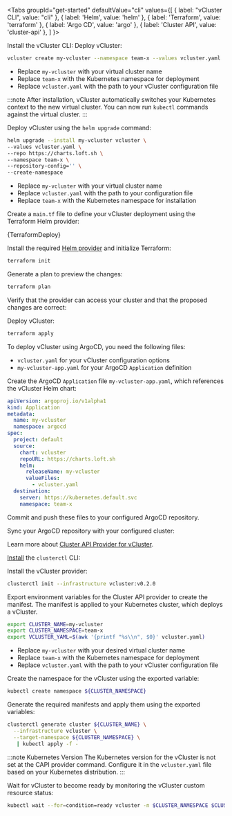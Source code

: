 

<Tabs
  groupId="get-started"
  defaultValue="cli"
  values={[
    { label: "vCluster CLI", value: "cli" },
    { label: 'Helm', value: 'helm' },
    { label: 'Terraform', value: 'terraform' },
    { label: 'Argo CD', value: 'argo' },
    { label: 'Cluster API', value: 'cluster-api' },
  ]
}>
<TabItem value="cli">

<Flow>
<Step>
Install the vCluster CLI:

<InstallCLIFragment/>

</Step>

<Step>
Deploy vCluster:

```bash
vcluster create my-vcluster --namespace team-x --values vcluster.yaml
```

- Replace `my-vcluster` with your virtual cluster name
- Replace `team-x` with the Kubernetes namespace for deployment
- Replace `vcluster.yaml` with the path to your vCluster configuration file

:::note
After installation, vCluster automatically switches your Kubernetes context to the new virtual cluster. You can now run `kubectl` commands against the virtual cluster.
:::

</Step>
</Flow>

</TabItem>
<TabItem value="helm">

<Flow>
<Step>

Deploy vCluster using the `helm upgrade` command:

```bash
helm upgrade --install my-vcluster vcluster \
--values vcluster.yaml \
--repo https://charts.loft.sh \
--namespace team-x \
--repository-config='' \
--create-namespace
```

- Replace `my-vcluster` with your virtual cluster name
- Replace `vcluster.yaml` with the path to your configuration file
- Replace `team-x` with the Kubernetes namespace for installation

</Step>
</Flow>

</TabItem>
<TabItem value="terraform">

<Flow>
<Step>

Create a `main.tf` file to define your vCluster deployment using the Terraform Helm provider:

<CodeBlock language="hcl">{TerraformDeploy}</CodeBlock>

</Step>

<Step>

Install the required [Helm provider](https://registry.terraform.io/providers/hashicorp/helm/latest) and initialize Terraform:

```bash
terraform init
```

</Step>

<Step>

Generate a plan to preview the changes:

```bash
terraform plan
```

Verify that the provider can access your cluster and that the proposed changes are correct:

</Step>

<Step>

Deploy vCluster:

```bash
terraform apply
```

</Step>
</Flow>

</TabItem>
<TabItem value="argo">

To deploy vCluster using ArgoCD, you need the following files:

- `vcluster.yaml` for your vCluster configuration options
- `my-vcluster-app.yaml` for your ArgoCD `Application` definition

<Flow>
<Step>

Create the ArgoCD `Application` file `my-vcluster-app.yaml`, which references the vCluster Helm chart:

```yaml
apiVersion: argoproj.io/v1alpha1
kind: Application
metadata:
  name: my-vcluster
  namespace: argocd
spec:
  project: default
  source:
    chart: vcluster
    repoURL: https://charts.loft.sh
    helm:
      releaseName: my-vcluster
      valueFiles:
        - vcluster.yaml
  destination:
    server: https://kubernetes.default.svc
    namespace: team-x
```

</Step>

<Step>

Commit and push these files to your configured ArgoCD repository.

</Step>

<Step>

Sync your ArgoCD repository with your configured cluster:

</Step>
</Flow>

</TabItem>
<TabItem value="cluster-api">

Learn more about [Cluster API Provider for vCluster](https://github.com/loft-sh/cluster-api-provider-vcluster).

<Flow>
<Step>

[Install](https://cluster-api.sigs.k8s.io/user/quick-start.html#install-clusterctl) the `clusterctl` CLI:

</Step>

<Step>

Install the vCluster provider:

```bash
clusterctl init --infrastructure vcluster:v0.2.0
```

</Step>

<Step>

Export environment variables for the Cluster API provider to create the manifest. The manifest is applied to your Kubernetes cluster, which deploys a vCluster.

```bash
export CLUSTER_NAME=my-vcluster
export CLUSTER_NAMESPACE=team-x
export VCLUSTER_YAML=$(awk '{printf "%s\\n", $0}' vcluster.yaml)
```

- Replace `my-vcluster` with your desired virtual cluster name
- Replace `team-x` with the Kubernetes namespace for deployment
- Replace `vcluster.yaml` with the path to your vCluster configuration file

</Step>

<Step>

Create the namespace for the vCluster using the exported variable:

```bash
kubectl create namespace ${CLUSTER_NAMESPACE}
```

</Step>

<Step>

Generate the required manifests and apply them using the exported variables:

```bash
clusterctl generate cluster ${CLUSTER_NAME} \
  --infrastructure vcluster \
  --target-namespace ${CLUSTER_NAMESPACE} \
   | kubectl apply -f -
```

:::note Kubernetes Version
The Kubernetes version for the vCluster is not set at the CAPI provider command. Configure it in the `vcluster.yaml` file based on your Kubernetes distribution.
:::

</Step>

<Step>

Wait for vCluster to become ready by monitoring the vCluster custom resource status:

```bash
kubectl wait --for=condition=ready vcluster -n $CLUSTER_NAMESPACE $CLUSTER_NAME --timeout=300s
```

</Step>
</Flow>

</TabItem>
</Tabs>

